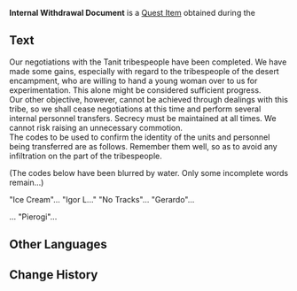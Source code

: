 {{Item Infobox
|id           = 120142
|image        = Item Internal Withdrawal Document.png
|type         = Quest Items
|quality      = 0
|description  = An official order cast aside within the barracks.
|source1      = Obtained during [[Make Bright the Arrows, Gather the Shields...]]
}}
'''Internal Withdrawal Document''' is a [[Quest Item]] obtained during the {{Quest|Make Bright the Arrows, Gather the Shields...}}

==Text==
Our negotiations with the Tanit tribespeople have been completed. We have made some gains, especially with regard to the tribespeople of the desert encampment, who are willing to hand a young woman over to us for experimentation. This alone might be considered sufficient progress.<br>
Our other objective, however, cannot be achieved through dealings with this tribe, so we shall cease negotiations at this time and perform several internal personnel transfers. Secrecy must be maintained at all times. We cannot risk raising an unnecessary commotion.<br>
The codes to be used to confirm the identity of the units and personnel being transferred are as follows. Remember them well, so as to avoid any infiltration on the part of the tribespeople.

(The codes below have been blurred by water. Only some incomplete words remain...)

"Ice Cream"... "Igor L..." "No Tracks"... "Gerardo"...

... "Pierogi"...

==Other Languages==
{{Other Languages
|en      = Internal Withdrawal Document
|zhs     = 内部撤离行动公文
|zhs_rm  = Nèibù Chèlí Xíngdòng Gōngwén
|zht     = 內部撤離行動公文
|zht_rm  = Nèibù Chèlí Xíngdòng Gōngwén
|zh_tl   = Internal Withdrawal Action Document
|ja      = 内部撤退行動公文
|ja_rm   = Naibu Tettai Koudou Koubun
|ja_tl   = Internal Withdrawal Action Document
|ko      = 내부 철수 작전 공문
|ko_tl   = Internal Withdrawal Operation Document
|es      = Documento de evacuación interna
|es_tl   = Internal Evacuation Document
|fr      = Document de retrait interne
|fr_tl   = Internal Withdrawal Document
|ru      = Документ о переброске
|ru_tl   = Document About Transfer
|th      = เอกสารการถอนกำลังภายใน
|th_rm   = 
|th_tl   = 
|vi      = Công Văn Rút Lui Nội Bộ
|vi_tl   = 
|de      = Internes Dokument für Evakuierungsaktionen
|de_tl   = Internal Document for Evacuation Operations
|id      = Dokumen Penarikan Internal
|id_tl   = Internal Withdrawal Document
|pt      = Documento de Retirada Interno
|pt_tl   = 
|tr      = Dahili Tahliye Planı
|tr_tl   = 
|it      = Piano di trasferimento del personale
|it_tl   = 
}}

==Change History==
{{Change History|3.6}}